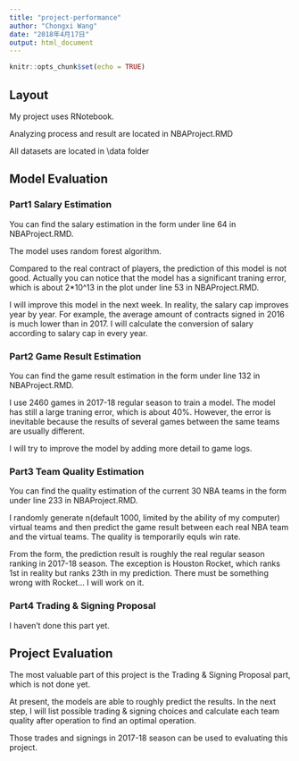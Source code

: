 ```yaml
---
title: "project-performance"
author: "Chongxi Wang"
date: "2018年4月17日"
output: html_document
---
```


```r
knitr::opts_chunk$set(echo = TRUE)
```

## Layout

My project uses RNotebook.

Analyzing process and result are located in NBAProject.RMD

All datasets are located in \\data folder


## Model Evaluation

### Part1 Salary Estimation

You can find the salary estimation in the form under line 64 in NBAProject.RMD.

The model uses random forest algorithm.

Compared to the real contract of players, the prediction of this model is not good. Actually you can notice that the model has a significant traning error, which is about 2*10^13 in the plot under line 53 in NBAProject.RMD. 

I will improve this model in the next week. In reality, the salary cap improves year by year. For example, the average amount of contracts signed in 2016 is much lower than in 2017. I will calculate the conversion of salary according to salary cap in every year.

### Part2 Game Result Estimation

You can find the game result estimation in the form under line 132 in NBAProject.RMD.

I use 2460 games in 2017-18 regular season to train a model. The model has still a large traning error, which is about 40%. However, the error is inevitable because the results of several games between the same teams are usually different.

I will try to improve the model by adding more detail to game logs.

### Part3 Team Quality Estimation

You can find the quality estimation of the current 30 NBA teams in the form under line 233 in NBAProject.RMD.

I randomly generate n(default 1000, limited by the ability of my computer) virtual teams and then predict the game result between each real NBA team and the virtual teams. The quality is temporarily equls win rate.

From the form, the prediction result is roughly the real regular season ranking in 2017-18 season. The exception is Houston Rocket, which ranks 1st in reality but ranks 23th in my prediction. There must be something wrong with Rocket... I will work on it.

### Part4 Trading & Signing Proposal

I haven't done this part yet.

## Project Evaluation

The most valuable part of this project is the Trading & Signing Proposal part, which is not done yet.

At present, the models are able to roughly predict the results. In the next step, I will list possible trading & signing choices and calculate each team quality after operation to find an optimal operation.

Those trades and signings in 2017-18 season can be used to evaluating this project.